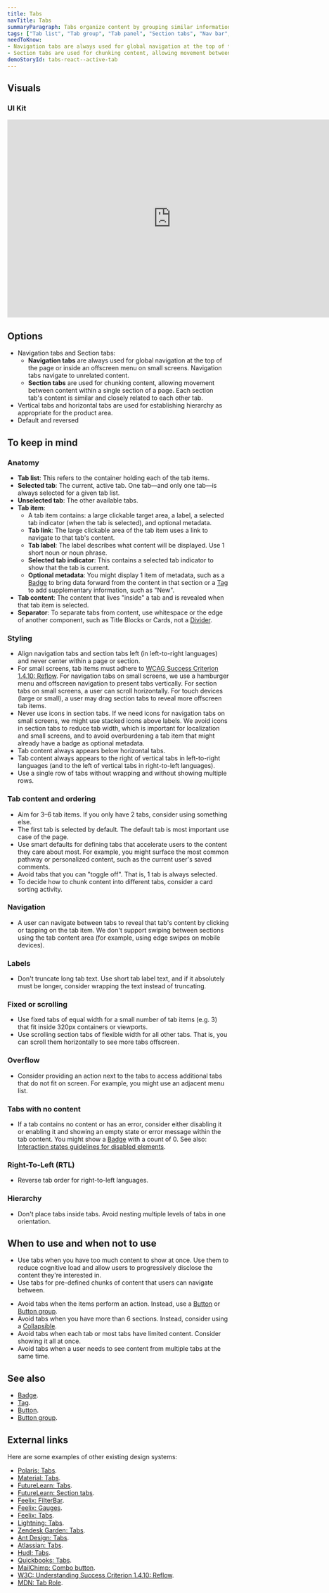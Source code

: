 ```yaml
---
title: Tabs
navTitle: Tabs
summaryParagraph: Tabs organize content by grouping similar information into containers that are shown and hidden through navigation.
tags: ["Tab list", "Tab group", "Tab panel", "Section tabs", "Nav bar", "Vertical tabs", "Horizontal tabs"]
needToKnow:
- Navigation tabs are always used for global navigation at the top of the page or inside an offscreen menu on small screens.
- Section tabs are used for chunking content, allowing movement between content within a single section of a page.
demoStoryId: tabs-react--active-tab
---
```




## Visuals

### UI Kit

<iframe style="border: none;" width="744" height="450" src="https://www.figma.com/embed?embed_host=share&url=https%3A%2F%2Fwww.figma.com%2Ffile%2Fe3TyAOZKfLg9cA01Iy1Mgm%2FKaizen-Site-embed%3Fnode-id%3D18760%253A108" allowfullscreen></iframe>

## Options

- Navigation tabs and Section tabs:
    - **Navigation tabs** are always used for global navigation at the top of the page or inside an offscreen menu on small screens. Navigation tabs navigate to unrelated content.
    - **Section tabs** are used for chunking content, allowing movement between content within a single section of a page. Each section tab's content is similar and closely related to each other tab.
- Vertical tabs and horizontal tabs are used for establishing hierarchy as appropriate for the product area.
- Default and reversed

## To keep in mind

### Anatomy

- **Tab list**: This refers to the container holding each of the tab items.
- **Selected tab**: The current, active tab. One tab—and only one tab—is always selected for a given tab list.
- **Unselected tab**: The other available tabs.
- **Tab item**:
    - A tab item contains: a large clickable target area, a label, a selected tab indicator (when the tab is selected), and optional metadata.
    - **Tab link**: The large clickable area of the tab item uses a link to navigate to that tab's content.
    - **Tab label**: The label describes what content will be displayed. Use 1 short noun or noun phrase.
    - **Selected tab indicator**: This contains a selected tab indicator to show that the tab is current.
    - **Optional metadata**: You might display 1 item of metadata, such as a [Badge](/components/badge) to bring data forward from the content in that section or a [Tag](/components/tag) to add supplementary information, such as "New".
- **Tab content**: The content that lives "inside" a tab and is revealed when that tab item is selected.
- **Separator**: To separate tabs from content, use whitespace or the edge of another component, such as Title Blocks or Cards, not a [Divider](/components/divider).

### Styling

- Align navigation tabs and section tabs left (in left-to-right languages) and never center within a page or section.
- For small screens, tab items must adhere to [WCAG Success Criterion 1.4.10: Reflow](https://www.w3.org/WAI/WCAG21/Understanding/reflow.html). For navigation tabs on small screens, we use a hamburger menu and offscreen navigation to present tabs vertically. For section tabs on small screens, a user can scroll horizontally. For touch devices (large or small), a user may drag section tabs to reveal more offscreen tab items.
- Never use icons in section tabs. If we need icons for navigation tabs on small screens, we might use stacked icons above labels. We avoid icons in section tabs to reduce tab width, which is important for localization and small screens, and to avoid overburdening a tab item that might already have a badge as optional metadata.
- Tab content always appears below horizontal tabs.
- Tab content always appears to the right of vertical tabs in left-to-right languages (and to the left of vertical tabs in right-to-left languages).
- Use a single row of tabs without wrapping and without showing multiple rows.

### Tab content and ordering

- Aim for 3–6 tab items. If you only have 2 tabs, consider using something else.
- The first tab is selected by default. The default tab is most important use case of the page.
- Use smart defaults for defining tabs that accelerate users to the content they care about most. For example, you might surface the most common pathway or personalized content, such as the current user's saved comments.
- Avoid tabs that you can "toggle off". That is, 1 tab is always selected.
- To decide how to chunk content into different tabs, consider a card sorting activity.

### Navigation

- A user can navigate between tabs to reveal that tab's content by clicking or tapping on the tab item. We don't support swiping between sections using the tab content area (for example, using edge swipes on mobile devices).

### Labels

- Don't truncate long tab text. Use short tab label text, and if it absolutely must be longer, consider wrapping the text instead of truncating.

### Fixed or scrolling

- Use fixed tabs of equal width for a small number of tab items (e.g. 3) that fit inside 320px containers or viewports.
- Use scrolling section tabs of flexible width for all other tabs. That is, you can scroll them horizontally to see more tabs offscreen.

### Overflow

- Consider providing an action next to the tabs to access additional tabs that do not fit on screen. For example, you might use an adjacent menu list.

### Tabs with no content

- If a tab contains no content or has an error, consider either disabling it or enabling it and showing an empty state or error message within the tab content. You might show a [Badge](/components/badge) with a count of 0. See also: [Interaction states guidelines for disabled elements](/guidelines/interaction-states#disabled-state).

### Right-To-Left (RTL)

- Reverse tab order for right-to-left languages.

### Hierarchy

- Don't place tabs inside tabs. Avoid nesting multiple levels of tabs in one orientation.

## When to use and when not to use

<WhenToUseAndWhenNotToUse>
<WhenToUse>

- Use tabs when you have too much content to show at once. Use them to reduce cognitive load and allow users to progressively disclose the content they're interested in.
- Use tabs for pre-defined chunks of content that users can navigate between.

</WhenToUse>
<WhenNotToUse>

- Avoid tabs when the items perform an action. Instead, use a [Button](/components/button) or [Button group](/components/button-group).
- Avoid tabs when you have more than 6 sections. Instead, consider using a [Collapsible](/components/collapsible).
- Avoid tabs when each tab or most tabs have limited content. Consider showing it all at once.
- Avoid tabs when a user needs to see content from multiple tabs at the same time.

</WhenNotToUse>
</WhenToUseAndWhenNotToUse>

## See also

* [Badge](/components/badge).
* [Tag](/components/tag).
* [Button](/components/button).
* [Button group](/components/button-group).

## External links

Here are some examples of other existing design systems:

- [Polaris: Tabs](https://polaris.shopify.com/components/navigation/tabs#navigation).
- [Material: Tabs](https://material.io/components/tabs/).
- [FutureLearn: Tabs](https://design-system.futurelearn.com/molecules/tabs).
- [FutureLearn: Section tabs](https://design-system.futurelearn.com/molecules/section-tabs).
- [Feelix: FilterBar](https://feelix.myob.com/#/Components/Filtering/FilterBar).
- [Feelix: Gauges](https://feelix.myob.com/#/Components/Filtering/Gauges).
- [Feelix: Tabs](https://feelix.myob.com/#/Components/Navigations/Tabs).
- [Lightning: Tabs](https://www.lightningdesignsystem.com/components/tabs/#site-main-content).
- [Zendesk Garden: Tabs](https://garden.zendesk.com/react-components/tabs/).
- [Ant Design: Tabs](https://ant.design/components/tabs/#header).
- [Atlassian: Tabs](https://www.atlassian.design/guidelines/product/components/tabs).
- [Hudl: Tabs](http://uniform.hudl.com/patterns/tabs).
- [Quickbooks: Tabs](https://designsystem.quickbooks.com/component/tabs/).
- [MailChimp: Combo button](https://ux.mailchimp.com/patterns/buttons#combo-button).
- [W3C: Understanding Success Criterion 1.4.10: Reflow](https://www.w3.org/WAI/WCAG21/Understanding/reflow.html).
- [MDN: Tab Role](https://developer.mozilla.org/en-US/docs/Web/Accessibility/ARIA/Roles/Tab_Role).

